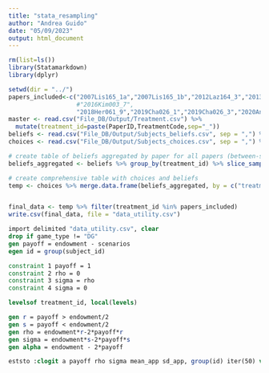 ```yaml
---
title: "stata_resampling"
author: "Andrea Guido"
date: "05/09/2023"
output: html_document
---
```


```r
rm(list=ls())
library(Statamarkdown)
library(dplyr)
```

```r
setwd(dir = "../")
papers_included<-c("2007Lis165_1a","2007Lis165_1b","2012Laz164_3","2013Kru001_1a","2013Kru001_1b",
                   #"2016Kim003_7",
                   "2018Her061_9","2019Cha026_1","2019Cha026_3","2020And089_1","2020And089_2","2020Bas115_2a")
master <- read.csv("File_DB/Output/Treatment.csv") %>%
  mutate(treatment_id=paste(PaperID,TreatmentCode,sep="_"))
beliefs <- read.csv("File_DB/Output/Subjects_beliefs.csv", sep = ",") %>% filter(treatment_id %in% papers_included)
choices <- read.csv("File_DB/Output/Subjects_choices.csv", sep = ",") %>% filter(treatment_id %in% papers_included)

# create table of beliefs aggregated by paper for all papers (between-subjects and within-subjects)
beliefs_aggregated <- beliefs %>% group_by(treatment_id) %>% slice_sample(n=100) %>% group_by(treatment_id, scenarios) %>% summarise(mean_app = mean(KW_Normative, na.rm=T), sd_app = sd(KW_Normative, na.rm = T)) 

# create comprehensive table with choices and beliefs
temp <- choices %>% merge.data.frame(beliefs_aggregated, by = c("treatment_id", "scenarios"), all.x = T)


final_data <- temp %>% filter(treatment_id %in% papers_included)
write.csv(final_data, file = "data_utility.csv")
```

```stata
import delimited "data_utility.csv", clear
drop if game_type != "DG"
gen payoff = endowment - scenarios
egen id = group(subject_id)

constraint 1 payoff = 1
constraint 2 rho = 0
constraint 3 sigma = rho
constraint 4 sigma = 0

levelsof treatment_id, local(levels)

gen r = payoff > endowment/2
gen s = payoff < endowment/2
gen rho = endowment*r-2*payoff*r
gen sigma = endowment*s-2*payoff*s
gen alpha = endowment - 2*payoff

eststo :clogit a payoff rho sigma mean_app sd_app, group(id) iter(50) vce(cluster treatment_id) collinear constraint(1)

```

